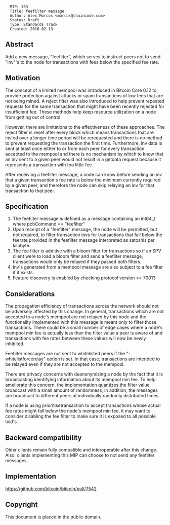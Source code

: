 <pre>
  MIP: 133
  Title: feefilter message
  Author: Alex Morcos <morcos@chaincode.com>
  Status: Draft
  Type: Standards Track
  Created: 2016-02-13
</pre>

==Abstract==

Add a new message, "feefilter", which serves to instruct peers not to send "inv"'s to the node for transactions with fees below the specified fee rate.

==Motivation==

The concept of a limited mempool was introduced in Bitcoin Core 0.12 to provide protection against attacks or spam transactions of low fees that are not being mined. A reject filter was also introduced to help prevent repeated requests for the same transaction that might have been recently rejected for insufficient fee. These methods help keep resource utilization on a node from getting out of control.

However, there are limitations to the effectiveness of these approaches.  The reject filter is reset after every block which means transactions that are inv'ed over a longer time period will be rerequested and there is no method to prevent requesting the transaction the first time.  Furthermore, inv data is sent at least once either to or from each peer for every transaction accepted to the mempool and there is no mechanism by which to know that an inv sent to a given peer would not result in a getdata request because it represents a transaction with too little fee.

After receiving a feefilter message, a node can know before sending an inv that a given transaction's fee rate is below the minimum currently required by a given peer, and therefore the node can skip relaying an inv for that transaction to that peer.

==Specification==

# The feefilter message is defined as a message containing an int64_t where pchCommand == "feefilter"
# Upon receipt of a "feefilter" message, the node will be permitted, but not required, to filter transaction invs for transactions that fall below the feerate provided in the feefilter message interpreted as satoshis per kilobyte.
# The fee filter is additive with a bloom filter for transactions so if an SPV client were to load a bloom filter and send a feefilter message, transactions would only be relayed if they passed both filters.
# Inv's generated from a mempool message are also subject to a fee filter if it exists.
# Feature discovery is enabled by checking protocol version >= 70013

==Considerations==
The propagation efficiency of transactions across the network should not be adversely affected by this change. In general, transactions which are not accepted to a node's mempool are not relayed by this node and the functionality implemented with this message is meant only to filter those transactions. There could be a small number of edge cases where a node's mempool min fee is actually less than the filter value a peer is aware of and transactions with fee rates between these values will now be newly inhibited.

Feefilter messages are not sent to whitelisted peers if the "-whitelistforcerelay" option is set. In that case, transactions are intended to be relayed even if they are not accepted to the mempool.

There are privacy concerns with deanonymizing a node by the fact that it is broadcasting identifying information about its mempool min fee. To help ameliorate this concern, the implementation quantizes the filter value broadcast with a small amount of randomness, in addition, the messages are broadcast to different peers at individually randomly distributed times.

If a node is using prioritisetransaction to accept transactions whose actual fee rates might fall below the node's mempool min fee, it may want to consider disabling the fee filter to make sure it is exposed to all possible txid's.

==Backward compatibility==

Older clients remain fully compatible and interoperable after this change. Also, clients implementing this MIP can choose to not send any feefilter messages.

==Implementation==

https://github.com/bitcoin/bitcoin/pull/7542

==Copyright==
This document is placed in the public domain.
